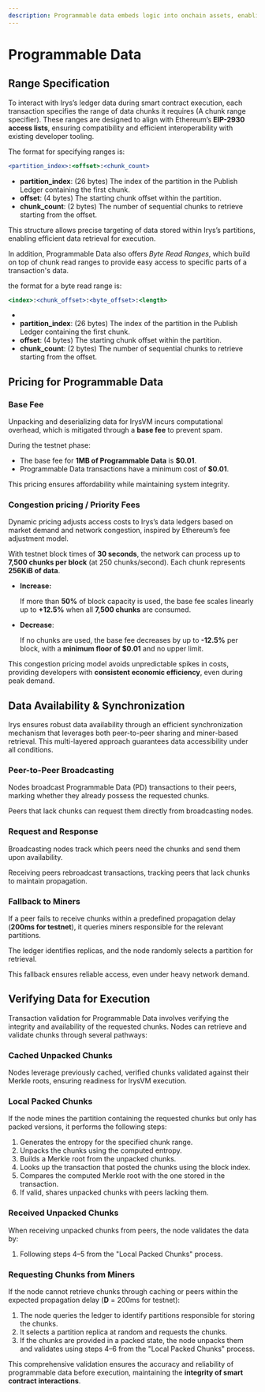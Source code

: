 ```yaml
---
description: Programmable data embeds logic into onchain assets, enabling automated, reliable execution for decentralized smart contracts. 
---
```


# Programmable Data

## Range Specification

To interact with Irys’s ledger data during smart contract execution, each transaction specifies the range of data chunks it requires (A chunk range specifier). These ranges are designed to align with Ethereum’s **EIP-2930 access lists**, ensuring compatibility and efficient interoperability with existing developer tooling.

The format for specifying ranges is:

```jsx
<partition_index>:<offset>:<chunk_count>
```

- **partition_index**: (26 bytes) The index of the partition in the Publish Ledger containing the first chunk.
- **offset**: (4 bytes) The starting chunk offset within the partition.
- **chunk_count**: (2 bytes) The number of sequential chunks to retrieve starting from the offset.

This structure allows precise targeting of data stored within Irys’s partitions, enabling efficient data retrieval for execution.

In addition, Programmable Data also offers *Byte Read Ranges*, which build on top of chunk read ranges to provide easy access to specific parts of a transaction's data.

the format for a byte read range is:
```jsx
<index>:<chunk_offset>:<byte_offset>:<length>
```
-
- **partition_index**: (26 bytes) The index of the partition in the Publish Ledger containing the first chunk.
- **offset**: (4 bytes) The starting chunk offset within the partition.
- **chunk_count**: (2 bytes) The number of sequential chunks to retrieve starting from the offset.



## Pricing for Programmable Data

### Base Fee

Unpacking and deserializing data for IrysVM incurs computational overhead, which is mitigated through a **base fee** to prevent spam. 

During the testnet phase:

- The base fee for **1MB of Programmable Data** is **$0.01**.
- Programmable Data transactions have a minimum cost of **$0.01**.

This pricing ensures affordability while maintaining system integrity.

### Congestion pricing / Priority Fees

Dynamic pricing adjusts access costs to Irys’s data ledgers based on market demand and network congestion, inspired by Ethereum’s fee adjustment model.

With testnet block times of **30 seconds**, the network can process up to **7,500 chunks per block** (at 250 chunks/second). Each chunk represents **256KiB of data**.

- **Increase:**
    
    If more than **50%** of block capacity is used, the base fee scales linearly up to **+12.5%** when all **7,500 chunks** are consumed.
    
- **Decrease**:

    If no chunks are used, the base fee decreases by up to **-12.5%** per block, with a **minimum floor of $0.01** and no upper limit.

    

This congestion pricing model avoids unpredictable spikes in costs, providing developers with **consistent economic efficiency**, even during peak demand.


## Data Availability & Synchronization

Irys ensures robust data availability through an efficient synchronization mechanism that leverages both peer-to-peer sharing and miner-based retrieval. This multi-layered approach guarantees data accessibility under all conditions.

### Peer-to-Peer Broadcasting

Nodes broadcast Programmable Data (PD) transactions to their peers, marking whether they already possess the requested chunks.

Peers that lack chunks can request them directly from broadcasting nodes.

### Request and Response

Broadcasting nodes track which peers need the chunks and send them upon availability.

Receiving peers rebroadcast transactions, tracking peers that lack chunks to maintain propagation.

### Fallback to Miners

If a peer fails to receive chunks within a predefined propagation delay (**200ms for testnet**), it queries miners responsible for the relevant partitions.

The ledger identifies replicas, and the node randomly selects a partition for retrieval.

This fallback ensures reliable access, even under heavy network demand.


## Verifying Data for Execution

Transaction validation for Programmable Data involves verifying the integrity and availability of the requested chunks. Nodes can retrieve and validate chunks through several pathways:

### Cached Unpacked Chunks

Nodes leverage previously cached, verified chunks validated against their Merkle roots, ensuring readiness for IrysVM execution.

### Local Packed Chunks

If the node mines the partition containing the requested chunks but only has packed versions, it performs the following steps:

1. Generates the entropy for the specified chunk range.
2. Unpacks the chunks using the computed entropy.
3. Builds a Merkle root from the unpacked chunks.
4. Looks up the transaction that posted the chunks using the block index.
5. Compares the computed Merkle root with the one stored in the transaction.
6. If valid, shares unpacked chunks with peers lacking them.

### Received Unpacked Chunks

When receiving unpacked chunks from peers, the node validates the data by:

1. Following steps 4–5 from the "Local Packed Chunks" process.

### Requesting Chunks from Miners

If the node cannot retrieve chunks through caching or peers within the expected propagation delay (**D** = 200ms for testnet):

1. The node queries the ledger to identify partitions responsible for storing the chunks.
2. It selects a partition replica at random and requests the chunks.
3. If the chunks are provided in a packed state, the node unpacks them and validates using steps 4–6 from the "Local Packed Chunks" process.

This comprehensive validation ensures the accuracy and reliability of programmable data before execution, maintaining the **integrity of smart contract interactions**.